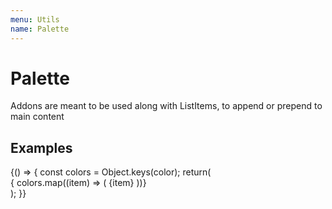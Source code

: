 ```yaml
---
menu: Utils
name: Palette
---
```



# Palette

Addons are meant to be used along with ListItems, to append or prepend to main content

## Examples

<Playground>
 {() => {
  const colors = Object.keys(color);
  return(
  <div style={{display: 'flex', flexWrap: 'wrap'}}>
    { colors.map((item) => (
        <Paper style={{width: '150px', height: '150px', display: 'flex', justifyContent: 'center', alignItems: 'center', marginLeft: '15px', marginBottom: '15px'}} bgColor={item}>{item}</Paper>
    ))}
  </div>
  );
 }}
</Playground>
